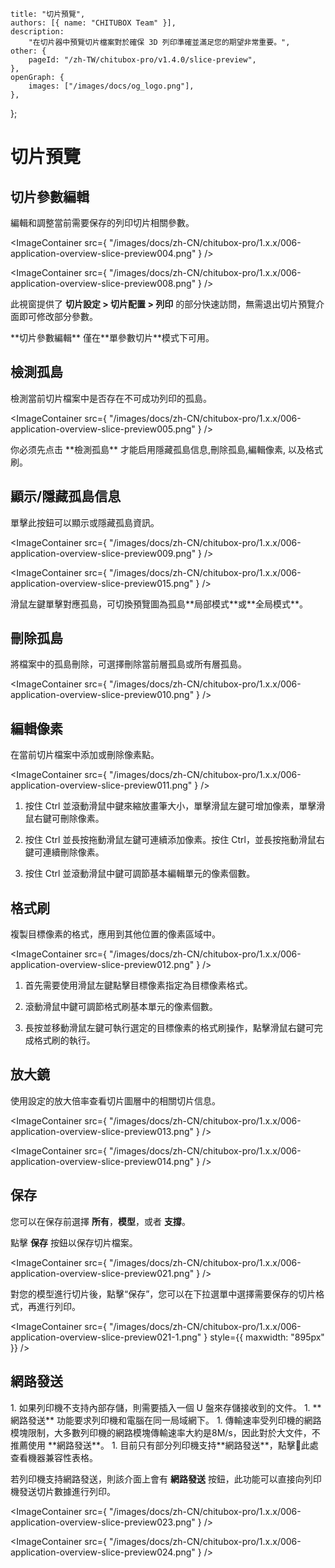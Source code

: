 	title: "切片預覽",
	authors: [{ name: "CHITUBOX Team" }],
	description:
		"在切片器中預覽切片檔案對於確保 3D 列印準確並滿足您的期望非常重要。",
	other: {
		pageId: "/zh-TW/chitubox-pro/v1.4.0/slice-preview",
	},
	openGraph: {
		images: ["/images/docs/og_logo.png"],
	},
};

# 切片預覽

## 切片參數編輯

編輯和調整當前需要保存的列印切片相關參數。

<ImageContainer
	src={
		"/images/docs/zh-CN/chitubox-pro/1.x.x/006-application-overview-slice-preview004.png"
	}
/>

<ImageContainer
	src={
		"/images/docs/zh-CN/chitubox-pro/1.x.x/006-application-overview-slice-preview008.png"
	}
/>

此視窗提供了 **切片設定 > 切片配置 > 列印** 的部分快速訪問，無需退出切片預覽介面即可修改部分參數。

<Admonition type="note" title="注意">
	**切片參數編輯** 僅在**單參數切片**模式下可用。
</Admonition>

## 檢測孤島

檢測當前切片檔案中是否存在不可成功列印的孤島。

<ImageContainer
	src={
		"/images/docs/zh-CN/chitubox-pro/1.x.x/006-application-overview-slice-preview005.png"
	}
/>

<Admonition type="note" title="注意">
	你必须先点击 **檢測孤島** 才能启用<NextLink href="#顯示隱藏孤島信息">隱藏孤島信息</NextLink>,<NextLink href="#刪除孤島">刪除孤島</NextLink>,<NextLink href="#編輯像素">編輯像素</NextLink>, 以及<NextLink href="#格式刷">格式刷</NextLink>。
</Admonition>

## 顯示/隱藏孤島信息

單擊此按鈕可以顯示或隱藏孤島資訊。

<ImageContainer
	src={
		"/images/docs/zh-CN/chitubox-pro/1.x.x/006-application-overview-slice-preview009.png"
	}
/>

<ImageContainer
	src={
		"/images/docs/zh-CN/chitubox-pro/1.x.x/006-application-overview-slice-preview015.png"
	}
/>

<Admonition type="tip" title="提示">
	滑鼠左鍵單擊對應孤島，可切換預覽圖為孤島**局部模式**或**全局模式**。
</Admonition>

## 刪除孤島

將檔案中的孤島刪除，可選擇刪除當前層孤島或所有層孤島。

<ImageContainer
	src={
		"/images/docs/zh-CN/chitubox-pro/1.x.x/006-application-overview-slice-preview010.png"
	}
/>

## 編輯像素

在當前切片檔案中添加或刪除像素點。

<ImageContainer
	src={
		"/images/docs/zh-CN/chitubox-pro/1.x.x/006-application-overview-slice-preview011.png"
	}
/>

1. 按住 Ctrl 並滾動滑鼠中鍵來縮放畫筆大小，單擊滑鼠左鍵可增加像素，單擊滑鼠右鍵可刪除像素。

1. 按住 Ctrl 並長按拖動滑鼠左鍵可連續添加像素。按住 Ctrl，並長按拖動滑鼠右鍵可連續刪除像素。

1. 按住 Ctrl 並滾動滑鼠中鍵可調節基本編輯單元的像素個數。

## 格式刷

複製目標像素的格式，應用到其他位置的像素區域中。

<ImageContainer
	src={
		"/images/docs/zh-CN/chitubox-pro/1.x.x/006-application-overview-slice-preview012.png"
	}
/>

1. 首先需要使用滑鼠左鍵點擊目標像素指定為目標像素格式。

1. 滾動滑鼠中鍵可調節格式刷基本單元的像素個數。

1. 長按並移動滑鼠左鍵可執行選定的目標像素的格式刷操作，點擊滑鼠右鍵可完成格式刷的執行。

## 放大鏡

使用設定的放大倍率查看切片圖層中的相關切片信息。

<ImageContainer
	src={
		"/images/docs/zh-CN/chitubox-pro/1.x.x/006-application-overview-slice-preview013.png"
	}
/>

<ImageContainer
	src={
		"/images/docs/zh-CN/chitubox-pro/1.x.x/006-application-overview-slice-preview014.png"
	}
/>

## 保存

您可以在保存前選擇 **所有**，**模型**，或者 **支撐**。

點擊 **保存** 按鈕以保存切片檔案。

<ImageContainer
	src={
		"/images/docs/zh-CN/chitubox-pro/1.x.x/006-application-overview-slice-preview021.png"
	}
/>

<Admonition type="note" title="注意">
	對您的模型進行切片後，點擊“保存”，您可以在下拉選單中選擇需要保存的切片格式，再進行列印。
</Admonition>

<ImageContainer
	src={
		"/images/docs/zh-CN/chitubox-pro/1.x.x/006-application-overview-slice-preview021-1.png"
	}
	style={{ maxwidth: "895px" }}
/>

## 網路發送

<Admonition type="note" title="注意">
	1. 如果列印機不支持內部存儲，則需要插入一個 U 盤來存儲接收到的文件。
	1. **網路發送** 功能要求列印機和電腦在同一局域網下。
	1. 傳輸速率受列印機的網路模塊限制，大多數列印機的網路模塊傳輸速率大約是8M/s，因此對於大文件，不推薦使用 **網路發送**。
	1. 目前只有部分列印機支持**網路發送**，點擊<SpanA href="https://wkhvloo2kw.feishu.cn/docx/W9XedDtuqoHK2IxsicvccQthngf">📃此處</SpanA>查看機器兼容性表格。
</Admonition>

若列印機支持網路發送，則該介面上會有 **網路發送** 按鈕，此功能可以直接向列印機發送切片數據進行列印。

<ImageContainer
	src={
		"/images/docs/zh-CN/chitubox-pro/1.x.x/006-application-overview-slice-preview023.png"
	}
/>

<ImageContainer
	src={
		"/images/docs/zh-CN/chitubox-pro/1.x.x/006-application-overview-slice-preview024.png"
	}
/>
